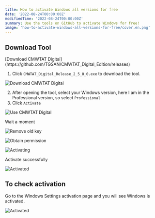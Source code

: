 ```yaml
---
title: How to activate Windows all versions for free
date: '2022-08-24T00:00:00Z'
modifiedTime: '2022-08-24T00:00:00Z'
summary: Use the tools on GitHub to activate Windows for free!
image: 'how-to-activate-windows-all-versions-for-free/cover.en.png'
---
```


## Download Tool

<Callout icon='🔗' type='info'>
  [Download CMWTAT
  Digital](https://github.com/TGSAN/CMWTAT_Digital_Edition/releases)
</Callout>

1. Click `CMWTAT_Digital_Release_2_5_0_0.exe` to download the tool.

![Download CMWTAT Digital](</static/images/blog/how-to-activate-windows-all-versions-for-free/step(1).png>)

2. After opening the tool, select your Windows version, here I am in the Professional version, so select `Professional`.
3. Click `Activate`

![Use CMWTAT Digital](</static/images/blog/how-to-activate-windows-all-versions-for-free/step(2-3).png>)

Wait a moment

![Remove old key](</static/images/blog/how-to-activate-windows-all-versions-for-free/activating(1).png>)

![Obtain permission](</static/images/blog/how-to-activate-windows-all-versions-for-free/activating(2).png>)

![Activating](</static/images/blog/how-to-activate-windows-all-versions-for-free/activating(3).png>)

Activate successfully

![Activated](</static/images/blog/how-to-activate-windows-all-versions-for-free/activating(4).png>)

## To check activation

Go to the Windows Settings activation page and you will see Windows is activated.

![Activated](/static/images/blog/how-to-activate-windows-all-versions-for-free/activated.png)
